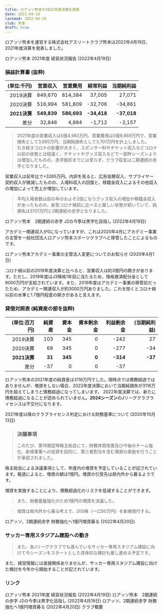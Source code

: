 ```yaml
---
title: ロアッソ熊本が2021年度決算を発表
date: 2022-04-19
lastmod: 2022-04-19
club: 熊本
draft: true
---
```


ロアッソ熊本を運営する株式会社アスリートクラブ熊本は2022年4月19日、2021年度決算を発表しました。

<PanelLink to="https://roasso-k.com/news/5472">
  ロアッソ熊本 2021年度 経営状況報告 (2022年4月19日)
</PanelLink>

### 損益計算書 (抜粋)

|  (単位:千円)  |     営業収入 |     営業費用 |      経常利益 |   当期純利益 |
|------------:|------------:|------------:|------------:|------------:|
|   2019決算   |   849,670   |   814,384   |    37,005   |    27,071   |
|   2020決算   |   516,994   |   581,809   |   -32,706   |   -34,861   |
| **2021決算** | **549,839** | **586,693** | **-34,418** | **-37,018** |
|         差分 | <Diff>32,846</Diff> | <Diff>4,884</Diff> | <Diff>-1,712</Diff> | <Diff>-2,157</Diff> |

> 2021年度の営業収入は5億4,983万円、営業費用は5億8,669万円で、営業損失として3,685万円、当期純損失として3,701万円を計上しました。  
> 引き続きコロナの影響が大きく、スポンサー料やチケット収入などコロナ以前の状態とは程遠く、チケットやグッズ収入などで一部昨シーズンよりは増加したものの、赤字脱却までには至らず、クラブ収支は二期連続の赤字となりました。

営業収入は前年比で+3285万円。内訳を見ると、広告協賛収入、サプライヤー契約収入が微減したものの、入場料収入の回復と、移籍金収入によるその他収入の増加によって売上が増加しています。

> 平均入場者数は前の年のおよそ2倍になりグッズ収入の増加や移籍金収入があったものの、新型コロナ禍前に比べると厳しい状態が続いていて、純損失は3701万円と2期連続の赤字となりました。

<PanelLink to="https://www.kab.co.jp/news/?NewsData=202204194463.php&path=video/202204194463.mp4&mode=1">
  ロアッソ熊本　2期連続の赤字 J2の今季は黒字化目指し (2022年4月19日)
</PanelLink>

アカデミー関連収入が0になっていますが、これは2020年4月にアカデミー事業の主管を一般社団法人ロアッソ熊本スポーツクラブへと移管したことによるものです。

<PanelLink to="https://roasso-k.com/news/4064">
  ロアッソ熊本アカデミー事業の主管法人変更についてのお知らせ (2020年4月1日)
</PanelLink>

コロナ禍以前の2019年度決算と比べると、営業収入は約3億円の開きがあります。ただし、2019年度はJ3降格1年目に当たるため、降格救済配分金として9000万円が支給されています。また、2019年度はアカデミー事業の移管前だったため、アカデミー関連収入が約3000万円ありました。これを除くとコロナ禍以前の水準と1.7億円程度の開きがあると言えます。

### 貸借対照表 (純資産の部を抜粋)

| (単位:百万円) |   純資産 |   資本金 | 資本剰余金 | 利益剰余金 | (当期純利益) |
|------------:|--------:|--------:|---------:|----------:|------------:|
|   2019決算   |   103   |   345   |      0   |    -242   |       27   |
|   2020決算   |    68   |   345   |      0   |    -277   |      -34   |
| **2021決算** |  **31** | **345** |    **0** |  **-314** |    **-37** |
|         差分 | <Diff>-37</Diff> | 0 |   0   | <Diff>-37</Diff> |     |

ロアッソ熊本の2021年度の純資産は3116万円でした。現時点では債務超過ではありませんが、増資をしない場合、2022年度決算において当期純損失が3116万円を超えてしまうと債務超過になってしまいます。
2022年度決算では、新たに債務超過になることが認められていません。**2024シーズン**のJリーグクラブライセンスは不交付になります。

<PanelLink to="https://aboutj.jleague.jp/corporate/release/385/">
  2021年度以降のクラブライセンス判定における財務基準について (2020年10月13日)
</PanelLink>

> ### 決議事項
>
> このたび、第18期定時株主総会にて、財務体質改善及び今後のチーム強化、新規事業への投資を目的に、第三者割当を含む増資の実施を行うことが承認されました。

株主総会による決議事項として、年度内の増資を予定していることが記されています。報道によると、増資の額は1億円。増資の引受先は県内外から募るようです。

増資を実施することにより、債務超過化のリスクを低減することができます。

> また、財務基盤強化のため1億円の増資を決議した。

> 増資は県内外から募る考えで、200株（一口50万円）を新規発行する。

<PanelLink to="https://kumanichi.com/articles/629750">
  ロアッソ、2期連続赤字 財務強化へ1億円増資募る (2022年4月20日)
</PanelLink>

### サッカー専用スタジアム建設への動き

> また、各Jリーグクラブでも進んでいるサッカー専用スタジアム建設に向けて今シーズンをスタートとした具体的な検討も推し進める予定です。

また、経営情報には直接関係ありませんが、サッカー専用スタジアム建設に向けた検討を今年から開始することが記されています。

### リンク

<PanelLink to="https://roasso-k.com/news/5472">
  ロアッソ熊本 2021年度 経営状況報告 (2022年4月19日)
</PanelLink>

<PanelLink to="https://www.kab.co.jp/news/?NewsData=202204194463.php&path=video/202204194463.mp4&mode=1">
  ロアッソ熊本　2期連続の赤字 J2の今季は黒字化目指し (2022年4月19日)
</PanelLink>

<PanelLink to="https://kumanichi.com/articles/629750">
  ロアッソ、2期連続赤字 財務強化へ1億円増資募る (2022年4月20日)
</PanelLink>

<PanelLink to="https://roasso-k.com/top_team/club_outline">
  クラブ概要
</PanelLink>
